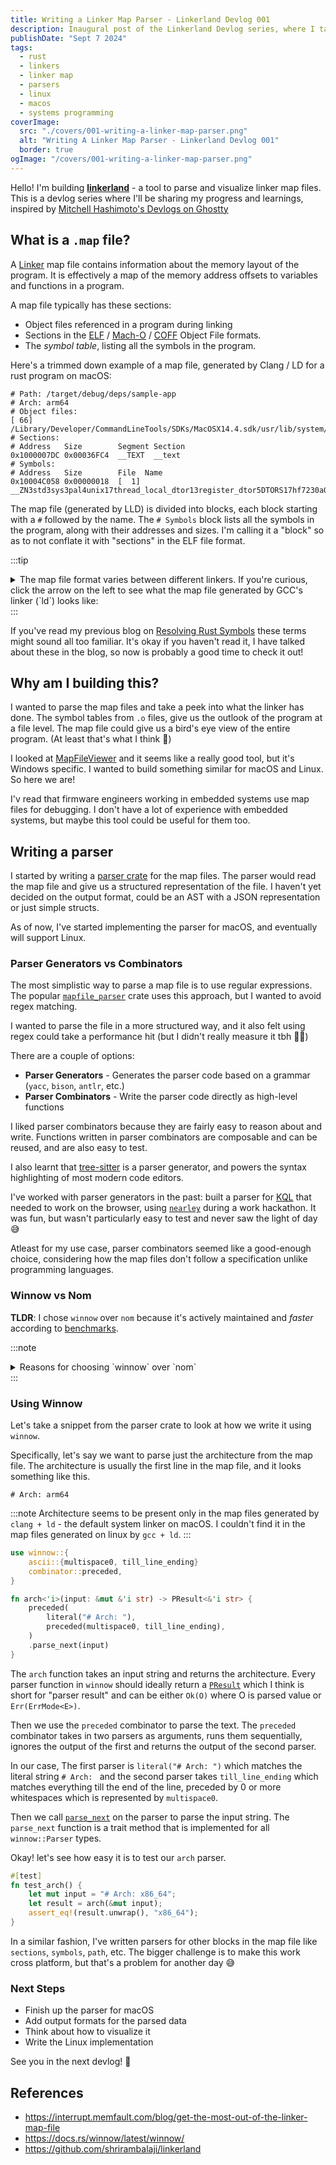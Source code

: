 ```yaml
---
title: Writing a Linker Map Parser - Linkerland Devlog 001
description: Inaugural post of the Linkerland Devlog series, where I talk about writing a parser for linker map files.
publishDate: "Sept 7 2024"
tags:
  - rust
  - linkers
  - linker map
  - parsers
  - linux
  - macos
  - systems programming
coverImage:
  src: "./covers/001-writing-a-linker-map-parser.png"
  alt: "Writing A Linker Map Parser - Linkerland Devlog 001"
  border: true
ogImage: "/covers/001-writing-a-linker-map-parser.png"
---
```




Hello! I'm building [**linkerland**](https://github.com/shrirambalaji/linkerland) - a tool to parse and visualize linker map files. This is a devlog series where I'll be sharing my progress and learnings,  inspired by [Mitchell Hashimoto's Devlogs on Ghostty](https://mitchellh.com/writing/ghostty-devlog-001)

<div class="tweet-embed">
  <Tweet id="1826355471676309792" />
</div>

## What is a `.map` file?

A [Linker](https://en.wikipedia.org/wiki/Linker_(computing)) map file contains information about the memory layout of the program. It is effectively a map of the memory address offsets to variables and functions in a program.

A map file typically has these sections:
- Object files referenced in a program during linking
- Sections in the [ELF](https://en.wikipedia.org/wiki/Executable_and_Linkable_Format) / [Mach-O](https://en.wikipedia.org/wiki/Mach-O) / [COFF](https://en.wikipedia.org/wiki/COFF) Object File formats.
- The *symbol table*, listing all the symbols in the program.

Here's a trimmed down example of a map file, generated by Clang / LD for a rust program on macOS:

```text title="macos-sample-rust-app.map"
# Path: /target/debug/deps/sample-app
# Arch: arm64
# Object files:
[ 66] /Library/Developer/CommandLineTools/SDKs/MacOSX14.4.sdk/usr/lib/system/libunwind.tbd
# Sections:
# Address	Size    	Segment	Section
0x1000007DC	0x00036FC4	__TEXT	__text
# Symbols:
# Address	Size    	File  Name
0x10004C058	0x00000018	[  1] __ZN3std3sys3pal4unix17thread_local_dtor13register_dtor5DTORS17hf7230a0b661819a4E
```

The map file (generated by LLD) is divided into blocks, each block starting with a `#` followed by the name. The `# Symbols` block lists all the symbols in the program, along with their addresses and sizes. I'm calling it a "block" so as to not conflate it with "sections" in the ELF file format.

:::tip
<details>
<summary>The map file format varies between different linkers. If you're curious, click the arrow on the left to see what the map file generated by GCC's linker (`ld`) looks like:</summary>

<br/>

```text title="ld-output.map"
Archive member included to satisfy reference by file (symbol)

target/out/libbar.a(libbar.bar.353231859863985b-cgu.0.rcgu.o)
                              /path/target/debug/deps/learning_linkers-b617d8cd69d8a0d7.cpwahgvjsr57gus97bejfuwnj.rcgu.o (bar)

Merging program properties

Removed property 0xc0000000 to merge /tmp/rustcOZG9Nq/symbols.o (0x3) and /nix/store/p852ydpr8zlq0szh5fpvvbzzjaq2ydp5-glibc-2.39-52/lib/Scrt1.o (not found)

As-needed library included to satisfy reference by file (symbol)

libc.so.6                     target/out/libfoo.a(std-da896425a938a71e.std.a0dabd9cb6c0976d-cgu.0.rcgu.o) (nanosleep@@GLIBC_2.17)

Discarded input sections

 .rodata.cst4   0x0000000000000000        0x4 /nix/store/p852ydpr8zlq0szh5fpvvbzzjaq2ydp5-glibc-2.39-52/lib/Scrt1.o
 .data          0x0000000000000000        0x4 /nix/store/p852ydpr8zlq0szh5fpvvbzzjaq2ydp5-glibc-2.39-52/lib/Scrt1.o
 .data.rel.ro..Lanon.3a4e54b40bc4949ecbf2c1e94809000e.378
                0x0000000000000000       0x10 target/out/libfoo.a(core-077a73c34c19ca9c.core.9ed7ba0fc6c6436d-cgu.0.rcgu.o)
 .rodata..Lanon.3a4e54b40bc4949ecbf2c1e94809000e.394
                0x0000000000000000        0x2 target/out/libfoo.a(core-077a73c34c19ca9c.core.9ed7ba0fc6c6436d-cgu.0.rcgu.o)

Memory Configuration

Name             Origin             Length             Attributes
*default*        0x0000000000000000 0xffffffffffffffff

Linker script and memory map

LOAD /nix/store/p852ydpr8zlq0szh5fpvvbzzjaq2ydp5-glibc-2.39-52/lib/Scrt1.o
LOAD /nix/store/p852ydpr8zlq0szh5fpvvbzzjaq2ydp5-glibc-2.39-52/lib/crti.o
LOAD /nix/store/m1x0zcvlj5jvgzbxzl8n53qjr5kbfb0y-gcc-13.2.0/lib/gcc/aarch64-unknown-linux-gnu/13.2.0/crtbeginS.o
LOAD /tmp/rustcOZG9Nq/symbols.o
LOAD /path/target/debug/deps/learning_linkers-b617d8cd69d8a0d7.13glgoxqfrapa4422kjiylhjn.rcgu.o
LOAD /path/target/debug/deps/learning_linkers-b617d8cd69d8a0d7.5ltaynf8hmx71k4xzabglzwzv.rcgu.o
LOAD /path/target/debug/deps/learning_linkers-b617d8cd69d8a0d7.a66fw6re8gsowyur9ec2r6vhh.rcgu.o
LOAD /path/target/debug/deps/learning_linkers-b617d8cd69d8a0d7.cpwahgvjsr57gus97bejfuwnj.rcgu.o
LOAD /path/target/debug/deps/learning_linkers-b617d8cd69d8a0d7.djv3k11is87wsaj7dpfbgrbha.rcgu.o
LOAD /path/target/debug/deps/learning_linkers-b617d8cd69d8a0d7.ey1yr5g74cciy6i8m9mvw3cfs.rcgu.o
LOAD /path/target/debug/deps/learning_linkers-b617d8cd69d8a0d7.24vwyyh6wgrsmswrip7k1j013.rcgu.o
LOAD target/out/libfoo.a
LOAD target/out/libbar.a

                [!provide]                        PROVIDE (__executable_start = SEGMENT_START ("text-segment", 0x0))
                0x0000000000000270                . = (SEGMENT_START ("text-segment", 0x0) + SIZEOF_HEADERS)

.interp         0x0000000000000270       0x54
 *(.interp)
 .interp        0x0000000000000270       0x54 /nix/store/p852ydpr8zlq0szh5fpvvbzzjaq2ydp5-glibc-2.39-52/lib/Scrt1.o

.note.ABI-tag   0x00000000000002c4       0x20
 .note.ABI-tag  0x00000000000002c4       0x20 /nix/store/p852ydpr8zlq0szh5fpvvbzzjaq2ydp5-glibc-2.39-52/lib/Scrt1.o

.note.gnu.build-id
 *(.note.gnu.build-id)

.hash           0x00000000000002e8      0x1ac
 *(.hash)
 .hash          0x00000000000002e8      0x1ac /nix/store/p852ydpr8zlq0szh5fpvvbzzjaq2ydp5-glibc-2.39-52/lib/Scrt1.o

.gnu.hash       0x0000000000000498       0x1c
 *(.gnu.hash)
 .gnu.hash      0x0000000000000498       0x1c /nix/store/p852ydpr8zlq0szh5fpvvbzzjaq2ydp5-glibc-2.39-52/lib/Scrt1.o

.dynsym         0x00000000000004b8      0x660
 *(.dynsym)
 .dynsym        0x00000000000004b8      0x660 /nix/store/p852ydpr8zlq0szh5fpvvbzzjaq2ydp5-glibc-2.39-52/lib/Scrt1.o

.dynstr         0x0000000000000b18      0x447
 *(.dynstr)
 .dynstr        0x0000000000000b18      0x447 /nix/store/p852ydpr8zlq0szh5fpvvbzzjaq2ydp5-glibc-2.39-52/lib/Scrt1.o

.gnu.version    0x0000000000000f60       0x88
 *(.gnu.version)
 .gnu.version   0x0000000000000f60       0x88 /nix/store/p852ydpr8zlq0szh5fpvvbzzjaq2ydp5-glibc-2.39-52/lib/Scrt1.o

.gnu.version_d  0x0000000000000fe8        0x0
 *(.gnu.version_d)
 .gnu.version_d
                0x0000000000000fe8        0x0 /nix/store/p852ydpr8zlq0szh5fpvvbzzjaq2ydp5-glibc-2.39-52/lib/Scrt1.o

.gnu.version_r  0x0000000000000fe8       0xb0
 *(.gnu.version_r)
 .gnu.version_r
                0x0000000000000fe8       0xb0 /nix/store/p852ydpr8zlq0szh5fpvvbzzjaq2ydp5-glibc-2.39-52/lib/Scrt1.o

.rela.dyn       0x0000000000001098     0x2f10
0.rcgu.o)

```
</details>
:::


If you've read my previous blog on [Resolving Rust Symbols](/posts/resolving-rust-symbols) these terms might sound all too familiar. It's okay if you haven't read it, I have talked about these in the blog, so now is probably a good time to check it out!

## Why am I building this?

I wanted to parse the map files and take a peek into what the linker has done. The symbol tables from `.o` files, give us the outlook of the program at a file level. The map file could give us a bird's eye view of the entire program. (At least that's what I think 🤔)

I looked at [MapFileViewer](https://github.com/govind-mukundan/MapViewer) and it seems like a really good tool, but it's Windows specific. I wanted to build something similar for macOS and Linux. So here we are!

I'v read that firmware engineers working in embedded systems use map files for debugging. I don't have a lot of experience with embedded systems, but maybe this tool could be useful for them too.


## Writing a parser

I started by writing a [parser crate](https://github.com/shrirambalaji/linkerland/tree/main/crates/parser) for the map files. The parser would read the map file and give us a structured representation of the file. I haven't yet decided on the output format, could be an AST with a JSON representation or just simple structs.

As of now, I've started implementing the parser for macOS, and eventually will support Linux.

### Parser Generators vs Combinators

The most simplistic way to parse a map file is to use regular expressions. The popular [`mapfile_parser`](https://crates.io/crates/mapfile_parser) crate uses this approach, but I wanted to avoid regex matching.

I wanted to parse the file in a more structured way, and it also felt using regex could take a performance hit (but I didn't really measure it tbh 🤷‍♂️)

There are a couple of options:
* **Parser Generators** - Generates the parser code based on a grammar (`yacc`, `bison`, `antlr`, etc.)
* **Parser Combinators** - Write the parser code directly as high-level functions

I liked parser combinators because they are fairly easy to reason about and write. Functions written in parser combinators are composable and can be reused, and are also easy to test.

I also learnt that [tree-sitter](https://tree-sitter.github.io/tree-sitter/) is a parser generator, and powers the syntax highlighting of most modern code editors.

I've worked with parser generators in the past: built a parser for [KQL](https://learn.microsoft.com/en-us/sharepoint/dev/general-development/keyword-query-language-kql-syntax-reference) that needed to work on the browser, using [`nearley`](https://nearley.js.org) during a work hackathon. It was fun, but wasn't particularly easy to test and never saw the light of day 😅

Atleast for my use case, parser combinators seemed like a good-enough choice, considering how the map files don't follow a specification unlike programming languages.

### Winnow vs Nom

**TLDR**: I chose `winnow` over `nom` because it's actively maintained and _faster_ according to [benchmarks](https://github.com/rosetta-rs/parse-rosetta-rs/).

:::note
<details>
<summary>Reasons for choosing `winnow` over `nom`</summary>

I used `nom` a couple of years ago for some Advent of Code challenges, and I faintly remember liking it.  I found out about `winnow` from [Adam Chalmers](https://twitter.com/adam_chal) video in [Zoo's Rust Club - How To Build Parsers](https://youtu.be/QF3kMyzMC40) and then learnt that the maintainer took a break, and `winnow` was a fork of `nom` that was actively maintained. The [benchmarks](https://github.com/rosetta-rs/parse-rosetta-rs/) also showed that `winnow` was faster than `nom`, so I decided to give it a spin.

If you want a history lesson on why `winnow` was built, here's a [blog](https://epage.github.io/blog/2023/02/winnow-toml-edit-combine-nom/) from the maintainer - Edward Page.

In the version of `nom` I was using, there was heavy use of macros which I disliked, as they usually take a compile-time hit, and also a _skill issue_ that I can't read and write macros very well (yet).
</details>
:::

### Using Winnow

Let's take a snippet from the parser crate to look at how we write it using `winnow`.

Specifically, let's say we want to parse just the architecture from the map file. The architecture is usually the first line in the map file, and it looks something like this.

```text
# Arch: arm64
```

:::note
Architecture seems to be present only in the map files generated by `clang + ld` - the default system linker on macOS. I couldn't find it in the map files generated on linux by `gcc + ld`.
:::

```rust title="parser/src/lib.rs"
use winnow::{
    ascii::{multispace0, till_line_ending}
    combinator::preceded,
}

fn arch<'i>(input: &mut &'i str) -> PResult<&'i str> {
    preceded(
        literal("# Arch: "),
        preceded(multispace0, till_line_ending),
    )
    .parse_next(input)
}
```

The `arch` function takes an input string and returns the architecture. Every parser function in `winnow` should ideally return a [`PResult`](https://docs.rs/winnow/latest/winnow/error/type.PResult.html) which I think is short for "parser result" and can be either `Ok(O)` where O is parsed value or `Err(ErrMode<E>)`.

Then we use the `preceded` combinator to parse the text. The `preceded` combinator takes in two parsers as arguments, runs them sequentially, ignores the output of the first and returns the output of the second parser.

In our case, The first parser is `literal("# Arch: ")` which matches the literal string `# Arch: ` and the second parser takes  `till_line_ending` which matches everything till the end of the line, preceded by 0 or more whitespaces which is represented by `multispace0`.

Then we call [`parse_next`](https://docs.rs/winnow/latest/winnow/trait.Parser.html#tymethod.parse_next) on the parser to parse the input string. The `parse_next` function is a trait method that is implemented for all `winnow::Parser` types.

Okay! let's see how easy it is to test our `arch` parser.

```rust title="parser/src/lib.rs"
#[test]
fn test_arch() {
    let mut input = "# Arch: x86_64";
    let result = arch(&mut input);
    assert_eq!(result.unwrap(), "x86_64");
}
```

In a similar fashion, I've written parsers for other blocks in the map file like `sections`, `symbols`, `path`, etc. The bigger challenge is to make this work cross platform, but that's a problem for another day 😅

### Next Steps

- Finish up the parser for macOS
- Add output formats for the parsed data
- Think about how to visualize it
- Write the Linux implementation


See you in the next devlog! 👋

## References

- https://interrupt.memfault.com/blog/get-the-most-out-of-the-linker-map-file
- https://docs.rs/winnow/latest/winnow/
- https://github.com/shrirambalaji/linkerland
